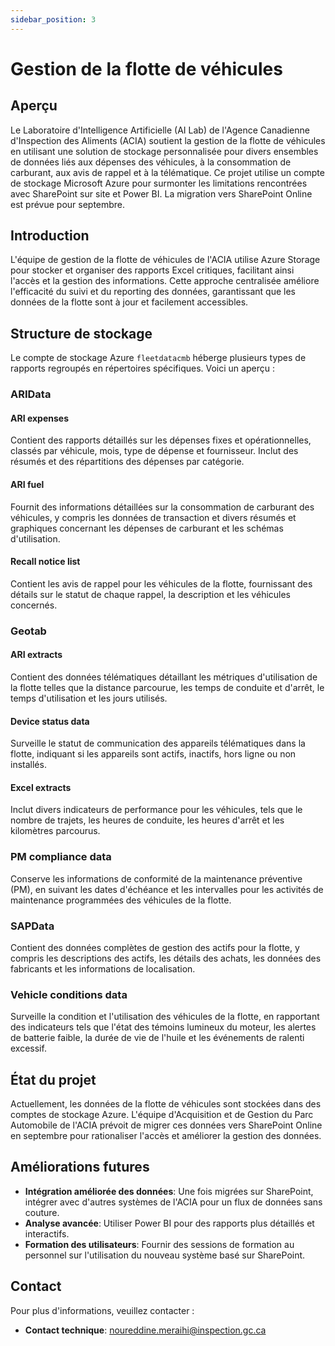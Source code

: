 ```yaml
---
sidebar_position: 3
---
```

# Gestion de la flotte de véhicules

## Aperçu

Le Laboratoire d'Intelligence Artificielle (AI Lab) de l'Agence Canadienne
d'Inspection des Aliments (ACIA) soutient la gestion de la flotte de véhicules
en utilisant une solution de stockage personnalisée pour divers ensembles de
données liés aux dépenses des véhicules, à la consommation de carburant, aux
avis de rappel et à la télématique. Ce projet utilise un compte de stockage
Microsoft Azure pour surmonter les limitations rencontrées avec SharePoint sur
site et Power BI. La migration vers SharePoint Online est prévue pour septembre.

## Introduction

L'équipe de gestion de la flotte de véhicules de l'ACIA utilise Azure Storage
pour stocker et organiser des rapports Excel critiques, facilitant ainsi l'accès
et la gestion des informations. Cette approche centralisée améliore l'efficacité
du suivi et du reporting des données, garantissant que les données de la flotte
sont à jour et facilement accessibles.

## Structure de stockage

Le compte de stockage Azure `fleetdatacmb` héberge plusieurs types de rapports
regroupés en répertoires spécifiques. Voici un aperçu :

### ARIData

#### ARI expenses
Contient des rapports détaillés sur les dépenses fixes et opérationnelles,
classés par véhicule, mois, type de dépense et fournisseur. Inclut des résumés
et des répartitions des dépenses par catégorie.

#### ARI fuel
Fournit des informations détaillées sur la consommation de carburant des
véhicules, y compris les données de transaction et divers résumés et graphiques
concernant les dépenses de carburant et les schémas d'utilisation.

#### Recall notice list
Contient les avis de rappel pour les véhicules de la flotte, fournissant des
détails sur le statut de chaque rappel, la description et les véhicules
concernés.

### Geotab

#### ARI extracts
Contient des données télématiques détaillant les métriques d'utilisation de la
flotte telles que la distance parcourue, les temps de conduite et d'arrêt, le
temps d'utilisation et les jours utilisés.

#### Device status data
Surveille le statut de communication des appareils télématiques dans la flotte,
indiquant si les appareils sont actifs, inactifs, hors ligne ou non installés.

#### Excel extracts
Inclut divers indicateurs de performance pour les véhicules, tels que le nombre
de trajets, les heures de conduite, les heures d'arrêt et les kilomètres
parcourus.

### PM compliance data
Conserve les informations de conformité de la maintenance préventive (PM), en
suivant les dates d'échéance et les intervalles pour les activités de
maintenance programmées des véhicules de la flotte.

### SAPData
Contient des données complètes de gestion des actifs pour la flotte, y compris
les descriptions des actifs, les détails des achats, les données des fabricants
et les informations de localisation.

### Vehicle conditions data
Surveille la condition et l'utilisation des véhicules de la flotte, en
rapportant des indicateurs tels que l'état des témoins lumineux du moteur, les
alertes de batterie faible, la durée de vie de l'huile et les événements de
ralenti excessif.

## État du projet
Actuellement, les données de la flotte de véhicules sont stockées dans des
comptes de stockage Azure. L'équipe d'Acquisition et de Gestion du Parc
Automobile de l'ACIA prévoit de migrer ces données vers SharePoint Online en
septembre pour rationaliser l'accès et améliorer la gestion des données.

## Améliorations futures

- **Intégration améliorée des données**: Une fois migrées sur SharePoint,
  intégrer avec d'autres systèmes de l'ACIA pour un flux de données sans
  couture.
- **Analyse avancée**: Utiliser Power BI pour des rapports plus détaillés et
  interactifs.
- **Formation des utilisateurs**: Fournir des sessions de formation au personnel
  sur l'utilisation du nouveau système basé sur SharePoint.

## Contact

Pour plus d'informations, veuillez contacter :
- **Contact technique**: noureddine.meraihi@inspection.gc.ca
